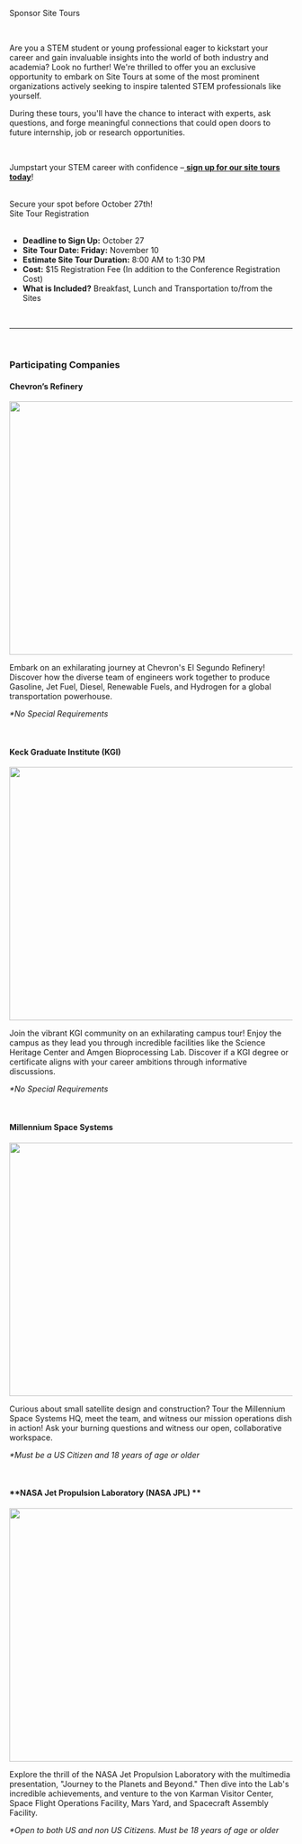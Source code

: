 
<SiteLayout title="Sponsor Site Tours">

<div className="border-b-4 border-sky border-solid pb-4 mb-4 text-center">
  <p className="text-5xl font-display font-black">Sponsor Site Tours</p>
</div>
<br />

Are you a STEM student or young professional eager to kickstart your career and
gain invaluable insights into the world of both industry and academia? Look no
further! We're thrilled to offer you an exclusive opportunity to embark on Site
Tours at some of the most prominent organizations actively seeking to inspire
talented STEM professionals like yourself.

During these tours, you'll have the chance to interact with experts, ask
questions, and forge meaningful connections that could open doors to future
internship, job or research opportunities.

<br />

Jumpstart your STEM career with confidence
–<a href="https://whova.com/portal/registration/ostem_202311/585e1mby" target="_blank">
**sign up for our site tours today**</a>!

<br />

<div className="my-2 flex flex-col items-center">
  <div className="text-purple text-2xl mb-2">
    Secure your spot before October 27th!
  </div>
  <div className="my-1 sm:mx-2">
    <CTAButton onClick="https://whova.com/portal/registration/ostem_202311/585e1mby">
      Site Tour Registration
    </CTAButton>
  </div>
</div>

<br />

- **Deadline to Sign Up:** October 27
- **Site Tour Date: Friday:** November 10
- **Estimate Site Tour Duration:** 8:00 AM to 1:30 PM
- **Cost:** $15 Registration Fee (In addition to the Conference Registration
  Cost)
- **What is Included?** Breakfast, Lunch and Transportation to/from the Sites

<br />
<hr />
<br />

<div className="text-ostem-blue">

### **Participating Companies**

</div>

#### **Chevron’s Refinery**

<Image
    className="rounded"
    src="/images/2023/2023site_tour_chevron.jpg"
    alt=""
    layout="responsive"
    width="800"
    height="450"
/>

Embark on an exhilarating journey at Chevron's El Segundo Refinery! Discover how
the diverse team of engineers work together to produce Gasoline, Jet Fuel,
Diesel, Renewable Fuels, and Hydrogen for a global transportation powerhouse.

_\*No Special Requirements_

<br />

#### **Keck Graduate Institute (KGI)**


<Image
    className="rounded"
    src="/images/2023/2023site_tour_keck.jpg"
    alt=""
    layout="responsive"
    width="800"
    height="450"
/>

Join the vibrant KGI community on an exhilarating campus tour! Enjoy the campus
as they lead you through incredible facilities like the Science Heritage Center
and Amgen Bioprocessing Lab. Discover if a KGI degree or certificate aligns with
your career ambitions through informative discussions.

_\*No Special Requirements_

<br />

#### **Millennium Space Systems**

<Image
    className="rounded"
    src="/images/2023/2023site_tour_boing.jpg"
    alt=""
    layout="responsive"
    width="800"
    height="450"
/>

Curious about small satellite design and construction? Tour the Millennium Space
Systems HQ, meet the team, and witness our mission operations dish in action!
Ask your burning questions and witness our open, collaborative workspace.

_\*Must be a US Citizen and 18 years of age or older_

<br />

#### **NASA Jet Propulsion Laboratory (NASA JPL) **

<Image
    className="rounded"
    src="/images/2023/2023site_tour_nasa.jpg"
    alt=""
    layout="responsive"
    width="800"
    height="450"
/>

Explore the thrill of the NASA Jet Propulsion Laboratory with the multimedia
presentation, "Journey to the Planets and Beyond." Then dive into the Lab's
incredible achievements, and venture to the von Karman Visitor Center, Space
Flight Operations Facility, Mars Yard, and Spacecraft Assembly Facility.

_\*Open to both US and non US Citizens. Must be 18 years of age or older_

<br />

</SiteLayout>
